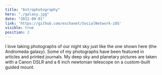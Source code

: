 ```yaml
---
title: "Astrophotography"
hero: "./galaxy.jpg"
date: "2012-09-01"
link: 'https://github.com/eschanet/SocialNetwork-iOS'
visible: true
position: 2
---
```


I love taking photographs of our night sky just like the one shown here (the Andromeda galaxy). Some of my photographs have been featured in articles and printed journals. My deep sky and planetary pictures are taken with a Canon DSLR and a 6 inch newtonian telescope on a custom-built guided mount.
